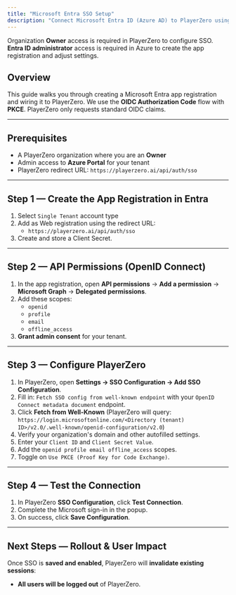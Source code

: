 ```yaml
---
title: "Microsoft Entra SSO Setup"
description: "Connect Microsoft Entra ID (Azure AD) to PlayerZero using OpenID Connect (OIDC) with the authorization code flow."
---
```


<Note>Organization **Owner** access is required in PlayerZero to configure SSO. **Entra ID administrator** access is required in Azure to create the app registration and adjust settings.</Note>

## Overview

This guide walks you through creating a Microsoft Entra app registration and wiring it to PlayerZero. We use the **OIDC Authorization Code** flow with **PKCE**. PlayerZero only requests standard OIDC claims.

---

## Prerequisites

- A PlayerZero organization where you are an **Owner**
- Admin access to **Azure Portal** for your tenant
- PlayerZero redirect URL: `https://playerzero.ai/api/auth/sso`
---

## Step 1 — Create the App Registration in Entra
1. Select `Single Tenant` account type
2. Add as Web registration using the redirect URL:
   - `https://playerzero.ai/api/auth/sso` 
3. Create and store a Client Secret.

---

## Step 2 — API Permissions (OpenID Connect)

1. In the app registration, open **API permissions** → **Add a permission** → **Microsoft Graph** → **Delegated permissions**.
2. Add these scopes:
   - `openid` 
   - `profile` 
   - `email` 
   - `offline_access` 
3. **Grant admin consent** for your tenant.

---

## Step 3 — Configure PlayerZero

1. In PlayerZero, open **Settings → SSO Configuration → Add SSO Configuration**.
2. Fill in: `Fetch SSO config from well-known endpoint` with your `OpenID Connect metadata document` endpoint.
3. Click **Fetch from Well-Known** (PlayerZero will query: `https://login.microsoftonline.com/<Directory (tenant) ID>/v2.0/.well-known/openid-configuration/v2.0`)
4. Verify your organization's domain and other autofilled settings.
5. Enter your `Client ID` and `Client Secret Value`.
6. Add the `openid profile email offline_access` scopes.
7. Toggle on `Use PKCE (Proof Key for Code Exchange)`.

---

## Step 4 — Test the Connection

1. In PlayerZero **SSO Configuration**, click **Test Connection**.
2. Complete the Microsoft sign-in in the popup.
3. On success, click **Save Configuration**.

---

## Next Steps — Rollout & User Impact

Once SSO is **saved and enabled**, PlayerZero will **invalidate existing sessions**:

- **All users will be logged out** of PlayerZero.
